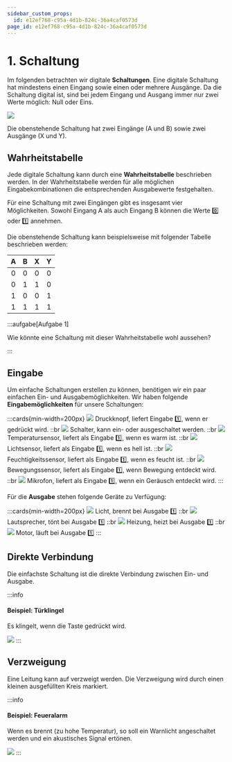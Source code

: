 ```yaml
---
sidebar_custom_props:
  id: e12ef768-c95a-4d1b-824c-36a4caf0573d
page_id: e12ef768-c95a-4d1b-824c-36a4caf0573d
---
```


# 1. Schaltung

Im folgenden betrachten wir digitale **Schaltungen**. Eine digitale Schaltung hat mindestens einen Eingang sowie einen oder mehrere Ausgänge. Da die Schaltung digital ist, sind bei jedem Eingang und Ausgang immer nur zwei Werte möglich: Null oder Eins.

![](images/01-circuit.svg)

Die obenstehende Schaltung hat zwei Eingänge (A und B) sowie zwei Ausgänge (X und Y).

## Wahrheitstabelle

Jede digitale Schaltung kann durch eine **Wahrheitstabelle** beschrieben werden. In der Wahrheitstabelle werden für alle möglichen Eingabekombinationen die entsprechenden Ausgabewerte festgehalten.

Für eine Schaltung mit zwei Eingängen gibt es insgesamt vier Möglichkeiten. Sowohl Eingang A als auch Eingang B können die Werte 0️⃣ oder 1️⃣ annehmen.

Die obenstehende Schaltung kann beispielsweise mit folgender Tabelle beschrieben werden:

<div className="slim-table">

|   A   |   B   |   X   |   Y   |
| :---: | :---: | :---: | :---: |
|   0   |   0   |   0   |   0   |
|   0   |   1   |   1   |   0   |
|   1   |   0   |   0   |   1   |
|   1   |   1   |   1   |   1   |

</div>

:::aufgabe[Aufgabe 1]
<Answer type="state" id="b6de8ed2-91e1-4f6e-bcc2-877150829a12" />

Wie könnte eine Schaltung mit dieser Wahrheitstabelle wohl aussehen?

<Answer type="text" id="35235050-2d40-4cfb-9e3d-cc2c371ab482" />

:::


## Eingabe

Um einfache Schaltungen erstellen zu können, benötigen wir ein paar einfachen Ein- und Ausgabemöglichkeiten.  Wir haben folgende **Eingabemöglichkeiten** für unsere Schaltungen:

:::cards{min-width=200px}
![](images/01-sensor-button.svg)
Druckknopf, liefert Eingabe 1️⃣, wenn er gedrückt wird.
::br
![](images/01-sensor-switch.svg)
Schalter, kann ein- oder ausgeschaltet werden.
::br
![](images/01-sensor-temperature.svg)
Temperatursensor, liefert als Eingabe 1️⃣, wenn es warm ist.
::br
![](images/01-sensor-light.svg)
Lichtsensor, liefert als Eingabe 1️⃣, wenn es hell ist.
::br
![](images/01-sensor-humidity.svg)
Feuchtigkeitssensor, liefert als Eingabe 1️⃣, wenn es feucht ist.
::br
![](images/01-sensor-movement.svg)
Bewegungssensor, liefert als Eingabe 1️⃣, wenn Bewegung entdeckt wird.
::br
![](images/01-sensor-microphone.svg)
Mikrofon, liefert als Eingabe 1️⃣, wenn ein Geräusch entdeckt wird.
:::

Für die **Ausgabe** stehen folgende Geräte zu Verfügung:

:::cards{min-width=200px}
![](images/01-actor-light.svg)
Licht, brennt bei Ausgabe 1️⃣
::br
![](images/01-actor-sound.svg)
Lautsprecher, tönt bei Ausgabe 1️⃣
::br
![](images/01-actor-heating.svg)
Heizung, heizt bei Ausgabe 1️⃣
::br
![](images/01-actor-motor.svg)
Motor, läuft bei Ausgabe 1️⃣
:::

## Direkte Verbindung

Die einfachste Schaltung ist die direkte Verbindung zwischen Ein- und Ausgabe.

:::info
#### Beispiel: Türklingel

Es klingelt, wenn die Taste gedrückt wird.

![](images/01-door-bell.svg)
:::

## Verzweigung

Eine Leitung kann auf verzweigt werden. Die Verzweigung wird durch einen kleinen ausgefüllten Kreis markiert.

:::info
#### Beispiel: Feueralarm

Wenn es brennt (zu hohe Temperatur), so soll ein Warnlicht angeschaltet werden und ein akustisches Signal ertönen.

![](images/01-fire-alarm.svg)
:::
